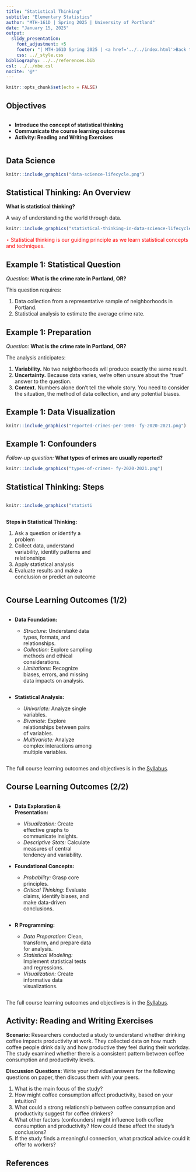---
title: "Statistical Thinking"
subtitle: "Elementary Statistics"
author: "MTH-161D | Spring 2025 | University of Portland"
date: "January 15, 2025"
output:
  slidy_presentation:
    font_adjustment: +5
    footer: "| MTH-161D Spring 2025 | <a href='../../index.html'>Back to the Course Website</a>"
    css: ../_style.css
bibliography: ../../references.bib
csl: ../../mbe.csl
nocite: '@*'
---

```{r setup, include=FALSE}
knitr::opts_chunk$set(echo = FALSE)
```

## Objectives

:::: {.column width=15%}
::::

:::: {.column width=70%}
- **Introduce the concept of statistical thinking**
- **Communicate the course learning outcomes**
- **Activity: Reading and Writing Exercises**
::::

:::: {.column width=15%}
::::

## Data Science

```{r data-science-life-cycle, echo=FALSE, fig.cap="The Data Science Life Cycle", fig.align='center', out.width = '50%'}
knitr::include_graphics("data-science-lifecycle.png")
```

## Statistical Thinking: An Overview

**What is statistical thinking?**

A way of understanding the world through data.

```{r statistical-thinking-1, echo=FALSE, fig.cap="Statistical Thinking in the Data Science Life Cycle", fig.align='center', out.width = '55%'}
knitr::include_graphics("statistical-thinking-in-data-science-lifecycle.png")
```

::: {style="color: red;"}
$\star$ Statistical thinking is our guiding principle as we learn statistical concepts and techniques.
:::

## Example 1: Statistical Question

*Question:* **What is the crime rate in Portland, OR?**

This question requires:

  1. Data collection from a representative sample of neighborhoods in Portland.
  2. Statistical analysis to estimate the average crime rate.

## Example 1: Preparation

*Question:* **What is the crime rate in Portland, OR?**

The analysis anticipates:

  1. **Variability.** No two neighborhoods will produce exactly the same result.
  2. **Uncertainty.** Because data varies, we’re often unsure about the "true" answer to the question.
  3. **Context.** Numbers alone don’t tell the whole story. You need to consider the situation, the method of data collection, and any potential biases.

## Example 1: Data Visualization

```{r portland-crime-rates, echo=FALSE, fig.cap="Portland crime rates in fiscal year 2020 to 2021.", fig.align='center', out.width = '55%'}
knitr::include_graphics("reported-crimes-per-1000- fy-2020-2021.png")
```

## Example 1: Confounders

*Follow-up question:* **What types of crimes are usually reported?**

```{r portland-types-of-crimes, echo=FALSE, fig.cap="Portland types of crimes in year 2020 to 2021.", fig.align='center', out.width = '100%'}
knitr::include_graphics("types-of-crimes- fy-2020-2021.png")
```

## Statistical Thinking: Steps

:::: {.column width=1%}
::::

:::: {.column width=47%}
```{r statistical-thinking-2, echo=FALSE, fig.cap="Statistical Thinking in the Data Science Life Cycle", fig.align='center', out.width = '100%'}
knitr::include_graphics("statistical-thinking-in-data-science-lifecycle.png")
```
::::

:::: {.column width=50%}
**Steps in Statistical Thinking:** 

  1. Ask a question or identify a problem
  2. Collect data, understand variability, identify patterns and relationships
  3. Apply statistical analysis
  4. Evaluate results and make a conclusion or predict an outcome
::::

:::: {.column width=1%}
::::

## Course Learning Outcomes (1/2)

:::: {.column width=1%}
::::

:::: {.column width=48%}
* **Data Foundation:**

  - *Structure:* Understand data types, formats, and relationships.
  - *Collection:* Explore sampling methods and ethical considerations.
  - *Limitations:* Recognize biases, errors, and missing data impacts on analysis.
::::

:::: {.column width=48%}
* **Statistical Analysis:**

  - *Univariate:* Analyze single variables. 
  - *Bivariate:* Explore relationships between pairs of variables.
  - *Multivariate:* Analyze complex interactions among multiple variables.
::::

:::: {.column width=1%}
::::

The full course learning outcomes and objectives is in the [Syllabus](../../index.html).

## Course Learning Outcomes (2/2)

:::: {.column width=1%}
::::

:::: {.column width=48%}
* **Data Exploration & Presentation:**

  - *Visualization:* Create effective graphs to communicate insights.
  - *Descriptive Stats:* Calculate measures of central tendency and variability.

* **Foundational Concepts:**

  - *Probability:* Grasp core principles.
  - *Critical Thinking:* Evaluate claims, identify biases, and make data-driven conclusions.
::::

:::: {.column width=48%}
* **R Programming:**

  - *Data Preparation:* Clean, transform, and prepare data for analysis.
  - *Statistical Modeling:* Implement statistical tests and regressions.
  - *Visualization:* Create informative data visualizations.
::::

:::: {.column width=1%}
::::

The full course learning outcomes and objectives is in the [Syllabus](../../index.html).

## Activity: Reading and Writing Exercises

**Scenario:** Researchers conducted a study to understand whether drinking coffee impacts productivity at work. They collected data on how much coffee people drink daily and how productive they feel during their workday. The study examined whether there is a consistent pattern between coffee consumption and productivity levels.

**Discussion Questions:** Write your individual answers for the following questions on paper, then discuss them with your peers.

1. What is the main focus of the study?
2. How might coffee consumption affect productivity, based on your intuition?
3. What could a strong relationship between coffee consumption and productivity suggest for coffee drinkers?
4. What other factors (confounders) might influence both coffee consumption and productivity? How could these affect the study's conclusions?
5. If the study finds a meaningful connection, what practical advice could it offer to workers?

## References

::: {#refs}
:::
